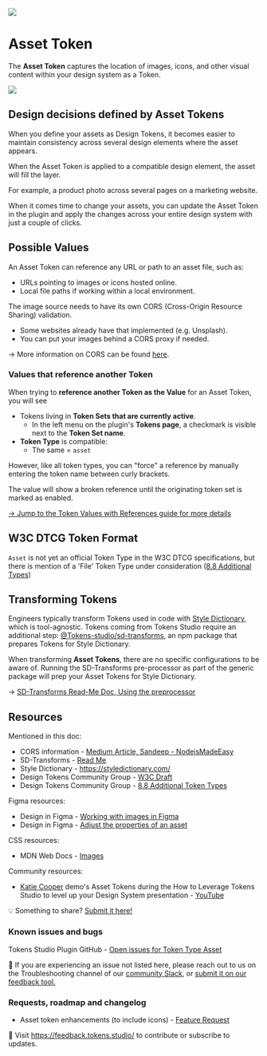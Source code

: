 ![](/token-types/header-token-type-asset.png)
# Asset Token
The **Asset Token** captures the location of images, icons, and other visual content within your design system as a Token. 

![](/token-types/tokens-asset-form-empty-2-01.png)

## Design decisions defined by Asset Tokens
When you define your assets as Design Tokens, it becomes easier to maintain consistency across several design elements where the asset appears. 

When the Asset Token is applied to a compatible design element, the asset will fill the layer. 

For example, a product photo across several pages on a marketing website. 

When it comes time to change your assets, you can update the Asset Token in the plugin and apply the changes across your entire design system with just a couple of clicks. 

## Possible Values
An Asset Token can reference any URL or path to an asset file, such as:
- URLs pointing to images or icons hosted online.
- Local file paths if working within a local environment.

The image source needs to have its own CORS (Cross-Origin Resource Sharing) validation. 
- Some websites already have that implemented (e.g. Unsplash).
- You can put your images behind a CORS proxy if needed.

→ More information on CORS can be found [here](https://medium.com/nodejsmadeeasy/a-simple-cors-proxy-for-javascript-applications-9b36a8d39c51). 

### Values that reference another Token
When trying to **reference another Token as the Value** for an Asset Token, you will see
- Tokens living in **Token Sets that are currently active**.
	- In the left menu on the plugin's **Tokens page**, a checkmark is visible next to the **Token Set name**. 
- **Token Type** is compatible:
	- The same = `asset`

However, like all token types, you can "force" a reference by manually entering the token name between curly brackets.


<Callout type="info" emoji="✦">
 The value will show a broken reference until the originating token set is marked as enabled.
</Callout>

[→ Jump to the Token Values with References guide for more details](/variables/references)

## W3C DTCG Token Format
`Asset` is not yet an official Token Type in the W3C DTCG specifications, but there is mention of a 'File' Token Type under consideration ([8.8 Additional Types](https://tr.designtokens.org/format/#additional-types))

## Transforming Tokens
Engineers typically transform Tokens used in code with [Style Dictionary](https://styledictionary.com/), which is tool-agnostic. Tokens coming from Tokens Studio require an additional step: [@Tokens-studio/sd-transforms](https://www.npmjs.com/package/@tokens-studio/sd-transforms), an npm package that prepares Tokens for Style Dictionary. 

When transforming **Asset Tokens**, there are no specific configurations to be aware of. Running the SD-Transforms pre-processor as part of the generic package will prep your Asset Tokens for Style Dictionary. 

→ [SD-Transforms Read-Me Doc, Using the preprocessor](https://github.com/Tokens-studio/sd-transforms/?tab=readme-ov-file#using-the-preprocessor)

## Resources
Mentioned in this doc:
- CORS information - [Medium Article, Sandeep - NodejsMadeEasy](https://medium.com/nodejsmadeeasy/a-simple-cors-proxy-for-javascript-applications-9b36a8d39c51)
- SD-Transforms - [Read Me ](https://github.com/tokens-studio/sd-transforms#readme)
- Style Dictionary - https://styledictionary.com/
- Design Tokens Community Group - [W3C Draft](https://tr.designtokens.org/format/)
- Design Tokens Community Group - [8.8 Additional Token Types](https://tr.designtokens.org/format/#additional-types)

Figma resources:
- Design in Figma - [Working with images in Figma](https://www.figma.com/best-practices/working-with-images-in-figma/)
- Design in Figma - [Adjust the properties of an asset](https://help.figma.com/hc/en-us/articles/360041098433-Adjust-the-properties-of-an-image)

CSS resources:
- MDN Web Docs - [Images](https://developer.mozilla.org/en-US/docs/Web/CSS/CSS_images)

Community resources:
- [Katie Cooper]([www.katiecooper.co](http://www.katiecooper.co/)) demo's Asset Tokens during the How to Leverage Tokens Studio to level up your Design System presentation - [YouTube](https://developer.mozilla.org/en-US/docs/Web/CSS/CSS_images)

💡 Something to share? [Submit it here!](https://feedback.tokens.studio/)

### Known issues and bugs
Tokens Studio Plugin GitHub - [Open issues for Token Type Asset](https://github.com/tokens-studio/figma-plugin/labels/token%20type%20asset%20token)

🐞 If you are experiencing an issue not listed here, please reach out to us on the Troubleshooting channel of our [community Slack](https://tokens.studio/slack), or [submit it on our feedback tool.](https://feedback.tokens.studio/ ) 

### Requests, roadmap and changelog
- Asset token enhancements (to include icons) - [Feature Request](https://feedback.tokens.studio/p/asset-token-enhancements) 

💌 Visit https://feedback.tokens.studio/ to contribute or subscribe to updates.

